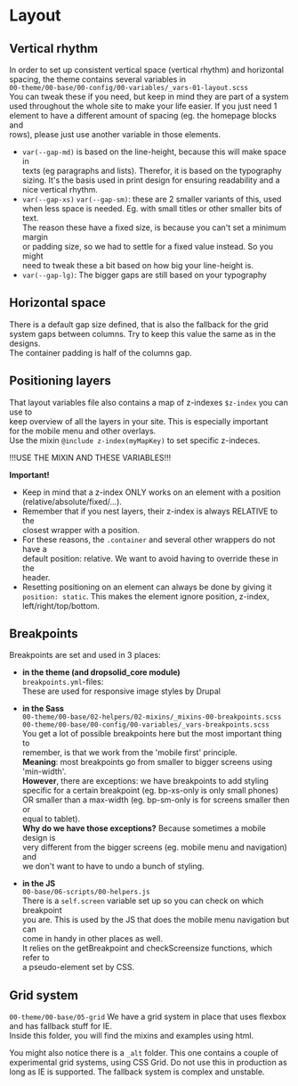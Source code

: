 
# Layout

## Vertical rhythm

In order to set up consistent vertical space (vertical rhythm) and horizontal<br />
spacing, the theme contains several variables in<br />
`00-theme/00-base/00-config/00-variables/_vars-01-layout.scss`<br />
You can tweak these if you need, but keep in mind they are part of a system<br />
used throughout the whole site to make your life easier. If you just need 1<br />
element to have a different amount of spacing (eg. the homepage blocks and<br />
rows), please just use another variable in those elements.

- `var(--gap-md)` is based on the line-height, because this will make space in<br />
texts (eg paragraphs and lists). Therefor, it is based on the typography<br />
sizing. It's the basis used in print design for ensuring readability and a<br />
nice vertical rhythm.
- `var(--gap-xs)` `var(--gap-sm)`: these are 2 smaller variants of this, used<br />
when less space is needed. Eg. with small titles or other smaller bits of text.<br />
The reason these have a fixed size, is because you can't set a minimum margin<br />
or padding size, so we had to settle for a fixed value instead. So you might<br />
need to tweak these a bit based on how big your line-height is.<br />
- `var(--gap-lg)`: The bigger gaps are still based on your typography

## Horizontal space

There is a default gap size defined, that is also the fallback for the grid<br />
system gaps between columns. Try to keep this value the same as in the designs.<br />
The container padding is half of the columns gap.

## Positioning layers

That layout variables file also contains a map of z-indexes `$z-index` you can use to<br />
keep overview of all the layers in your site. This is especially important<br />
for the mobile menu and other overlays.<br />
Use the mixin `@include z-index(myMapKey)` to set specific z-indeces.

!!!USE THE MIXIN AND THESE VARIABLES!!!

**Important!**

- Keep in mind that a z-index ONLY works on an element with a position<br />
(relative/absolute/fixed/…).
- Remember that if you nest layers, their z-index is always RELATIVE to the<br />
closest wrapper with a position.
- For these reasons, the `.container` and several other wrappers do not have a<br />
default position: relative. We want to avoid having to override these in the<br />
header.
- Resetting positioning on an element can always be done by giving it<br />
`position: static`. This makes the element ignore position, z-index,<br />
left/right/top/bottom.

## Breakpoints

Breakpoints are set and used in 3 places:

- **in the theme (and dropsolid_core module)**<br />
`breakpoints.yml`-files:<br />
These are used for responsive image styles by Drupal
- **in the Sass**<br />
  `00-theme/00-base/02-helpers/02-mixins/_mixins-00-breakpoints.scss`<br />
  `00-theme/00-base/00-config/00-variables/_vars-breakpoints.scss`<br />
  You get a lot of possible breakpoints here but the most important thing to<br />
  remember, is that we work from the 'mobile first' principle.<br />
  **Meaning**: most breakpoints go from smaller to bigger screens using<br />
  'min-width'.<br />
  **However**, there are exceptions: we have breakpoints to add styling<br />
  specific for a certain breakpoint (eg. bp-xs-only is only small phones)<br />
  OR smaller than a max-width (eg. bp-sm-only is for screens smaller then or<br />
  equal to tablet).<br />
  **Why do we have those exceptions?** Because sometimes a mobile design is<br />
  very different from the bigger screens (eg. mobile menu and navigation) and<br />
  we don't want to have to undo a bunch of styling.

- **in the JS**<br />
  `00-base/06-scripts/00-helpers.js`<br />
  There is a `self.screen` variable set up so you can check on which breakpoint<br />
  you are. This is used by the JS that does the mobile menu navigation but can<br />
  come in handy in other places as well.<br />
  It relies on the getBreakpoint and checkScreensize functions, which refer to<br />
  a pseudo-element set by CSS.

## Grid system

`00-theme/00-base/05-grid`
We have a grid system in place that uses flexbox and has fallback stuff for IE.<br />
Inside this folder, you will find the mixins and examples using html.

You might also notice there is a `_alt` folder. This one contains a couple of<br />
experimental grid systems, using CSS Grid. Do not use this in production as<br />
long as IE is supported. The fallback system is complex and unstable.
